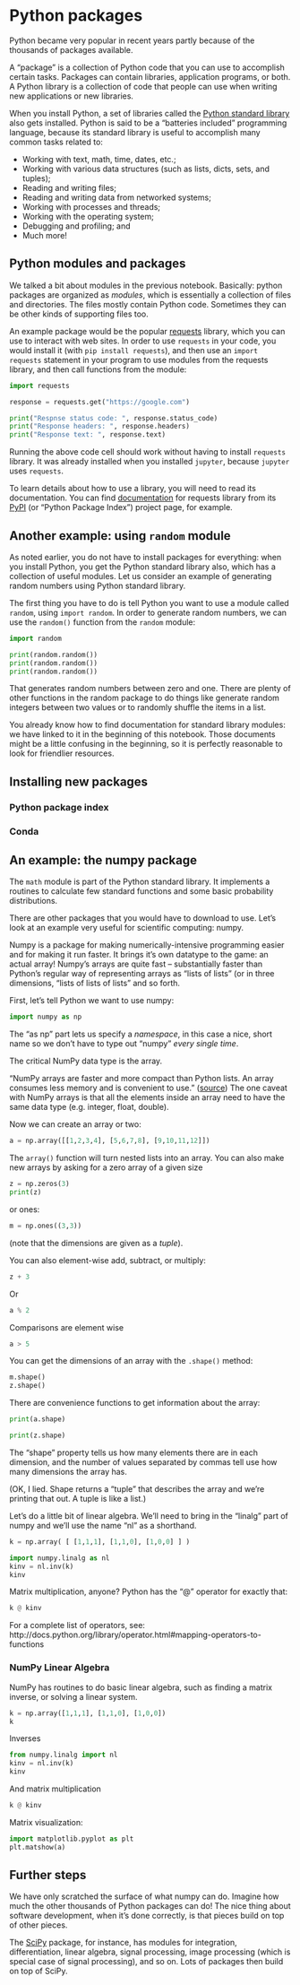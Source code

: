 # Python packages

Python became very popular in recent years partly because of the
thousands of packages available.

A "package" is a collection of Python code that you can use to
accomplish certain tasks.  Packages can contain libraries, application
programs, or both.  A Python library is a collection of code that
people can use when writing new applications or new libraries.

When you install Python, a set of libraries called the [Python
standard library][stdlib] also gets installed.  Python is said to be a
"batteries included" programming language, because its standard
library is useful to accomplish many common tasks related to:

- Working with text, math, time, dates, etc.;
- Working with various data structures (such as lists, dicts, sets,
  and tuples);
- Reading and writing files;
- Reading and writing data from networked systems;
- Working with processes and threads;
- Working with the operating system; 
- Debugging and profiling; and
- Much more!

[stdlib]: https://docs.python.org/3/library/index.html

## Python modules and packages

We talked a bit about modules in the previous notebook.  Basically:
python packages are organized as _modules_, which is essentially a
collection of files and directories.  The files mostly contain Python
code. Sometimes they can be other kinds of supporting files too.

An example package would be the popular [requests] library, which you
can use to interact with web sites.  In order to use `requests` in
your code, you would install it (with `pip install requests`), and
then use an `import requests` statement in your program to use modules
from the requests library, and then call functions from the module:

```python
import requests

response = requests.get("https://google.com")

print("Respnse status code: ", response.status_code)
print("Response headers: ", response.headers)
print("Response text: ", response.text)
```

Running the above code cell should work without having to install
`requests` library.  It was already installed when you installed
`jupyter`, because `jupyter` uses `requests`.

To learn details about how to use a library, you will need to read
its documentation.  You can find [documentation][requests-docs] for
requests library from its [PyPI][pypi] (or "Python Package Index")
project page, for example.

[requests]: https://pypi.org/project/requests/
[requests-docs]: https://requests.readthedocs.io/en/latest/
[pypi]: https://pypi.org/


## Another example: using `random` module

As noted earlier, you do not have to install packages for everything:
when you install Python, you get the Python standard library also,
which has a collection of useful modules.  Let us consider an example
of generating random numbers using Python standard library.

The first thing you have to do is tell Python you want to use a module
called `random`, using `import random`.  In order to generate random
numbers, we can use the `random()` function from the `random` module:

```python
import random

print(random.random())
print(random.random())
print(random.random())
```

That generates random numbers between zero and one. There are plenty
of other functions in the random package to do things like generate
random integers between two values or to randomly shuffle the items in
a list.

You already know how to find documentation for standard library
modules: we have linked to it in the beginning of this notebook.
Those documents might be a little confusing in the beginning, so it is
perfectly reasonable to look for friendlier resources.

## Installing new packages

<!-- TODO: WRITEME -->

### Python package index

<!-- TODO: WRITEME -->

### Conda

<!-- TODO: WRITEME -->

## An example: the numpy package

The `math` module is part of the Python standard library.  It
implements a routines to calculate few standard functions and some
basic probability distributions.

There are other packages that you would have to download to use. Let's
look at an example very useful for scientific computing: numpy. 

Numpy is a package for making numerically-intensive programming easier
and for making it run faster. It brings it's own datatype to the game:
an actual array!  Numpy's arrays are quite fast -- substantially
faster than Python's regular way of representing arrays as "lists of
lists" (or in three dimensions, "lists of lists of lists" and so
forth.

First, let's tell Python we want to use numpy:

```python
import numpy as np
```

The "as np" part lets us specify a *namespace*, in this case a nice,
short name so we don't have to type out "numpy" *every single time*.

The critical NumPy data type is the array.

"NumPy arrays are faster and more compact than Python lists. An array
consumes less memory and is convenient to use."
([source](https://numpy.org/doc/stable/user/absolute_beginners.html))
The one caveat with NumPy arrays is that all the elements inside an
array need to have the same data type (e.g. integer, float, double).

Now we can create an array or two:

```python
a = np.array([[1,2,3,4], [5,6,7,8], [9,10,11,12]])
```

The `array()` function will turn nested lists into an array.
You can also make new arrays by asking for a zero array of a given size

```python
z = np.zeros(3)
print(z)
```

or ones:

```python
m = np.ones((3,3))
```

(note that the dimensions are given as a _tuple_).

You can also element-wise add, subtract, or multiply:

```python
z + 3
```

Or

```python
a % 2
```

Comparisons are element wise

```python
a > 5
```

You can get the dimensions of an array with the `.shape()` method:

```python
m.shape()
z.shape()
```

There are convenience functions to get information about the array:

```python
print(a.shape)
```

```python
print(z.shape)
```

The "shape" property tells us how many elements there are in each dimension, and the number of values separated by commas tell use how many dimensions the array has.

(OK, I lied. Shape returns a "tuple" that describes the array and we're printing that out. A tuple is like a list.)

Let's do a little bit of linear algebra. We'll need to bring in the
"linalg" part of numpy and we'll use the name "nl" as a shorthand.

```python
k = np.array( [ [1,1,1], [1,1,0], [1,0,0] ] )

import numpy.linalg as nl
kinv = nl.inv(k)
kinv
```

Matrix multiplication, anyone? Python has the "@" operator for exactly
that:

```python
k @ kinv
```

For a complete list of operators, see:
http://docs.python.org/library/operator.html#mapping-operators-to-functions

### NumPy Linear Algebra

NumPy has routines to do basic linear algebra, such as finding a
matrix inverse, or solving a linear system.

```python
k = np.array([1,1,1], [1,1,0], [1,0,0])
k
```

Inverses

```python
from numpy.linalg import nl
kinv = nl.inv(k)
kinv
```

And matrix multiplication

```python
k @ kinv
```

Matrix visualization:

```python
import matplotlib.pyplot as plt
plt.matshow(a)
```

## Further steps

We have only scratched the surface of what numpy can do. Imagine how
much the other thousands of Python packages can do!  The nice thing
about software development, when it's done correctly, is that pieces
build on top of other pieces.

The [SciPy] package, for instance, has modules for integration,
differentiation, linear algebra, signal processing, image processing
(which is special case of signal processing), and so on.  Lots of
packages then build on top of SciPy.

[SciPy]: https://scipy.org/
